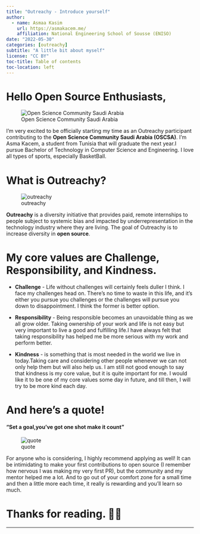 ```yaml
---
title: "Outreachy - Introduce yourself"
author:
  - name: Asmaa Kasim 
    url: https://asmakacem.me/
    affiliation: National Engineering School of Sousse (ENISO)
date: "2022-05-30"
categories: [outreachy]
subtitle: "A little bit about myself"
license: "CC BY"
toc-title: Table of contents
toc-location: left
---
```


# Hello Open Source Enthusiasts, 

![Open Science Community Saudi Arabia](Open Science Community Saudi Arabia.png)

I’m very excited to be officially starting my time as an Outreachy participant contributing to the **Open Science Community Saudi Arabia (OSCSA)**.
I’m Asma Kacem, a student from Tunisia that will graduate the next year.I pursue Bachelor of Technology in Computer Science and Engineering.
I love all types of sports, especially BasketBall.

# What is Outreachy?

![outreachy](outreachy.png)

**Outreachy** is a diversity initiative that provides paid, remote internships to people subject to systemic bias and impacted by underrepresentation in the technology industry where they are living. The goal of Outreachy is to increase diversity in **open source**. 

# My core values are Challenge, Responsibility, and Kindness.

* **Challenge** - Life without challenges will certainly feels duller I think. I face my challenges head on. There's no time to waste in this life, and it's either you pursue you challenges or the challenges will pursue you down to disappointment. I think the former is better option.

* **Responsibility** - Being responsible becomes an unavoidable thing as we all grow older. Taking ownership of your work and life is not easy but very important to live a good and fulfilling life.I have always felt that taking responsibility has helped me be more serious with my work and perform better.

* **Kindness** - is something that is most needed in the world we live in today.Taking care and considering other people whenever we can not only help them but will also help us. I am still not good enough to say that kindness is my core value, but it is quite important for me. I would like it to be one of my core values some day in future, and till then, I will try to be more kind each day.

# And here’s a quote!

#### "Set a goal,you've got one shot make it count"

![quote](quote.png)

For anyone who is considering, I highly recommend applying as well! It can be intimidating to make your first contributions to open source (I remember how nervous I was making my very first PR), but the community and my mentor helped me a lot. And to go out of your comfort zone for a small time and then a little more each time, it really is rewarding and you’ll learn so much.

# Thanks for reading. 💫✨

---
